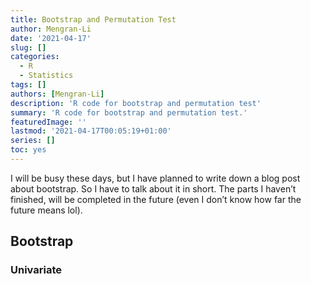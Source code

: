 ```yaml
---
title: Bootstrap and Permutation Test
author: Mengran-Li
date: '2021-04-17'
slug: []
categories:
  - R
  - Statistics
tags: []
authors: [Mengran-Li]
description: 'R code for bootstrap and permutation test'
summary: 'R code for bootstrap and permutation test.'
featuredImage: ''
lastmod: '2021-04-17T00:05:19+01:00'
series: []
toc: yes
---
```


I will be busy these days, but I have planned to write down a blog post about bootstrap. So I have to talk about it in short. The parts I haven't finished, will be completed in the future (even I don't know how far the future means lol).

## Bootstrap

### Univariate

```r

```

